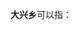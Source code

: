 '''大兴乡'''可以指：
{{PRC admin/disambig|21/07/26/210/000|21/12/24/204/000|21/14/02/212/000|23/06/22/212/000|45/12/28/206/000|51/11/23/205/000|51/13/04/220/000|51/19/21/201/000|51/34/01/212/000|53/09/26/200/000}}
{{disambig|cat=三字中国乡名消歧义}}